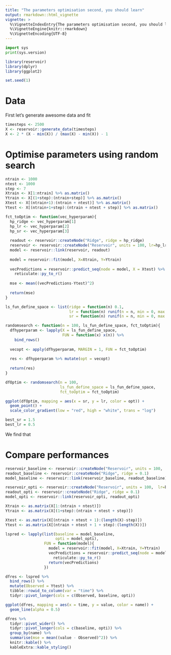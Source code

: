 ```yaml
---
title: "The parameters optimisation second, you should learn"
output: rmarkdown::html_vignette
vignette: >
  %\VignetteIndexEntry{The parameters optimisation second, you should learn}
  %\VignetteEngine{knitr::rmarkdown}
  %\VignetteEncoding{UTF-8}
---
```


```python
import sys
print(sys.version)
```

```r
library(reservoir)
library(dplyr)
library(ggplot2)

set.seed(1)
```

# Data

First let's generate awesome data and fit 

```r
timesteps <- 2500
X <- reservoir::generate_data(timesteps)
X <- 2 * (X - min(X)) / (max(X) - min(X)) - 1
```

# Optimise parameters using random search

```r
ntrain <- 1000
ntest <- 1000
step <- 7
Xtrain <- X[1:ntrain] %>% as.matrix()
Ytrain <- X[(1+step):(ntrain+step)] %>% as.matrix()
Xtest <- X[(ntrain+1):(ntrain + ntest)] %>% as.matrix()
Ytest <- X[(ntrain+1+step):(ntrain + ntest + step)] %>% as.matrix()
```

```r
fct_toOptim <- function(vec_hyperparam){
  hp_ridge <- vec_hyperparam[1]
  hp_lr <- vec_hyperparam[2]
  hp_sr <- vec_hyperparam[3]
  
  readout <- reservoir::createNode("Ridge", ridge = hp_ridge)
  reservoir <- reservoir::createNode("Reservoir", units = 100, lr=hp_lr, sr=hp_sr)
  model <- reservoir::link(reservoir, readout)
  
  model = reservoir::fit(model, X=Xtrain, Y=Ytrain)
  
  vecPredictions = reservoir::predict_seq(node = model, X = Xtest) %>%
    reticulate::py_to_r()
  
  mse <- mean((vecPredictions-Ytest)^2)
  
  return(mse)
}
```


```r
ls_fun_define_space <- list(ridge = function(n) 0.1,
                            lr = function(n) runif(n = n, min = 0, max = 1),
                            sr = function(n) runif(n = n, min = 0, max = 2))
```

```r
randomsearch <- function(n = 100, ls_fun_define_space, fct_toOptim){
  dfhyperparam <- lapply(X = ls_fun_define_space,
                         FUN = function(x) x(n)) %>%
    bind_rows()
  
  vecopt <- apply(dfhyperparam, MARGIN = 1, FUN = fct_toOptim)
  
  res <- dfhyperparam %>% mutate(opt = vecopt)
  
  return(res)
}
```


```r
dfOptim <- randomsearch(n = 100,
                        ls_fun_define_space = ls_fun_define_space,
                        fct_toOptim = fct_toOptim)
```

```r
ggplot(dfOptim, mapping = aes(x = sr, y = lr, color = opt)) +
  geom_point() +
  scale_color_gradient(low = "red", high = "white", trans = "log")
```

```r
best_sr = 1.5
best_lr = 0.5
```


We find that 

# Compare performances

```r
reservoir_baseline <- reservoir::createNode("Reservoir", units = 100,  lr=0.2, sr=1)
readout_baseline <- reservoir::createNode("Ridge", ridge = 0.1)
model_baseline <- reservoir::link(reservoir_baseline, readout_baseline)

reservoir_opti <- reservoir::createNode("Reservoir", units = 100,  lr=best_lr, sr=best_sr)
readout_opti <- reservoir::createNode("Ridge", ridge = 0.1)
model_opti <- reservoir::link(reservoir_opti, readout_opti)

Xtrain <- as.matrix(X[1:(ntrain + ntest)])
Ytrain <- as.matrix(X[(1+step):(ntrain + ntest + step)])

Xtest <- as.matrix(X[(ntrain + ntest + 1):(length(X)-step)])
Ytest <- as.matrix(X[(ntrain + ntest + 1 + step):(length(X))])

lspred <- lapply(list(baseline = model_baseline,
                      opti = model_opti),
                 FUN = function(model){
                   model = reservoir::fit(model, X=Xtrain, Y=Ytrain)
                   vecPredictions = reservoir::predict_seq(node = model, X = Xtest) %>%
                     reticulate::py_to_r()
                   return(vecPredictions)
                 })

dfres <- lspred %>%
  bind_rows() %>%
  mutate(Observed = Ytest) %>%
  tibble::rowid_to_column(var = "time") %>%
  tidyr::pivot_longer(cols = c(Observed, baseline, opti))
```

```r
ggplot(dfres, mapping = aes(x = time, y = value, color = name)) +
  geom_line(alpha = 0.5)
```

```r
dfres %>%
  tidyr::pivot_wider() %>%
  tidyr::pivot_longer(cols = c(baseline, opti)) %>%
  group_by(name) %>%
  summarise(mse = mean((value - Observed)^2)) %>%
  knitr::kable() %>%
  kableExtra::kable_styling()
```

